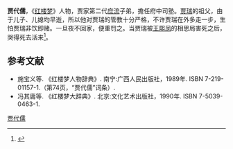 
'''贾代儒'''，《[[红楼梦|红楼梦]]》人物，贾家第二代[[庶子|庶流]]子弟，擔任府中司塾。[[贾瑞_(红楼梦)|贾瑞]]的祖父，由于儿子、儿媳均早逝，所以他对贾瑞的管教十分严格，不许贾瑞在外多走一步，生怕贾瑞非饮即赌。一旦夜不回家，便重罚之。当贾瑞被[[王熙凤|王熙凤]]的相思局害死之后，哭得死去活来<ref>{{Cite web|title=紅樓夢·第十二回_全文_原文_翻譯_解釋_意思_心得_中華古詩文古書籍網|url=https://www.arteducation.com.tw/guwen/bookv_9812.html|access-date=2021-10-03|work=www.arteducation.com.tw}}</ref>。

== 参考文献 ==
* 施宝义等. 《红楼梦人物辞典》. 南宁:广西人民出版社，1989年. ISBN 7-219-01157-1.（第74页，“贾代儒”词条）.
* 冯其庸等. 《红楼梦大辞典》. 北京:文化艺术出版社，1990年. ISBN 7-5039-0463-1.

[[Category:紅樓夢人物|贾代儒]]